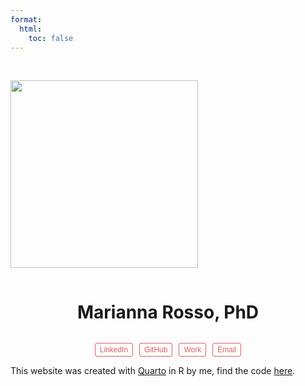 ```yaml
---
format: 
  html:
    toc: false
---
```


<br>

![](images/avatar.png){.circle-crop width="300" height="300" fig-align="center"}

<div style="display: flex; justify-content: center; align-items: center; text-align: center;">
  <h1>Marianna Rosso, PhD</h1>
</div>

<div style="display: flex; justify-content: center; gap: 10px;">

  <a href="https://www.linkedin.com/in/marianna-rosso-625022160/" target="_blank" style="text-decoration: none;">
    <button style="padding: 3px 7px; background-color: transparent; color: #db615e; border: 1px solid #db615e; border-radius: 3px; font-size: 12px;">LinkedIn</button>
  </a>

  <a href="https://github.com/marianna-rosso-uzh/" target="_blank" style="text-decoration: none;">
    <button style="padding: 3px 7px; background-color: transparent; color: #db615e; border: 1px solid #db615e; border-radius: 3px; font-size: 12px;">GitHub</button>
  </a>

  <a href="https://stride-lab.pages.uzh.ch/website/people/rosso-marianna/" style="text-decoration: none;">
    <button style="padding: 3px 7px; background-color: transparent; color: #db615e; border: 1px solid #db615e; border-radius: 3px; font-size: 12px;">Work</button>
  </a>

  <a href="mailto:marianna.rosso@uzh.ch" style="text-decoration: none;">
    <button style="padding: 3px 7px; background-color: transparent; color: #db615e; border: 1px solid #db615e; border-radius: 3px; font-size: 12px;">Email</button>
  </a>

</div>

<footer>This website was created with <a href="https://quarto.org/" target="_blank">Quarto</a> in R by me, find the code <a href="https://github.com/MariannaRosso/Portfolio" target="_blank">here</a>.</footer>
